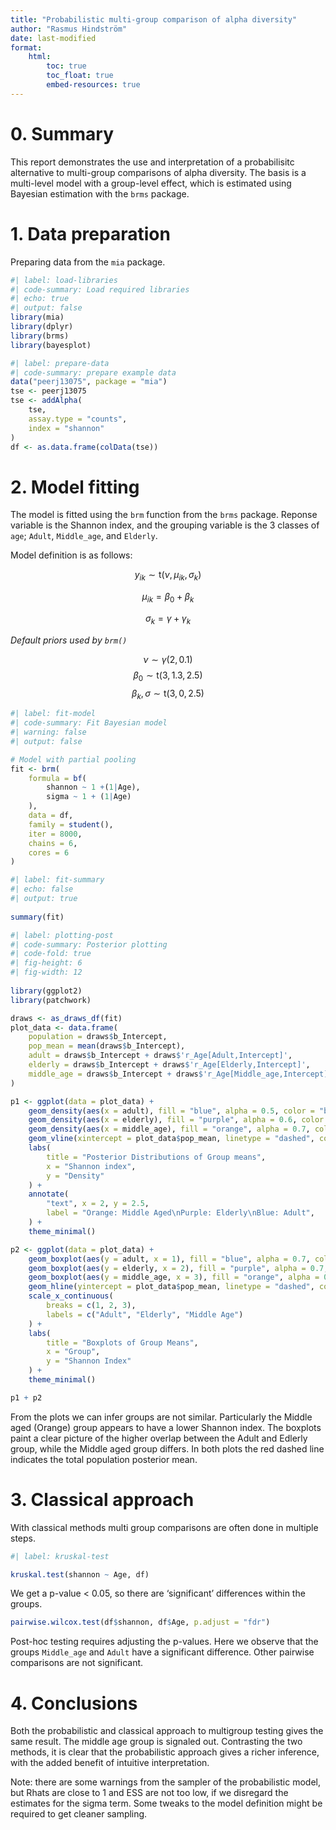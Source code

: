 ```yaml
---
title: "Probabilistic multi-group comparison of alpha diversity"
author: "Rasmus Hindström"
date: last-modified
format:
    html:
        toc: true
        toc_float: true
        embed-resources: true
---
```


# 0. Summary

This report demonstrates the use and interpretation of a probabilisitc alternative
to multi-group comparisons of alpha diversity. The basis is a multi-level model
with a group-level effect, which is estimated using Bayesian estimation with the `brms` package.


# 1. Data preparation

Preparing data from the `mia` package.

```r
#| label: load-libraries
#| code-summary: Load required libraries
#| echo: true
#| output: false
library(mia)
library(dplyr)
library(brms)
library(bayesplot)
```

```r
#| label: prepare-data
#| code-summary: prepare example data
data("peerj13075", package = "mia")
tse <- peerj13075
tse <- addAlpha(
    tse,
    assay.type = "counts",
    index = "shannon"
)
df <- as.data.frame(colData(tse))
```

# 2. Model fitting

The model is fitted using the `brm` function from the `brms` package.
Reponse variable is the Shannon index, and the grouping variable is the 3 classes
of `age`; `Adult`, `Middle_age`, and `Elderly`.

Model definition is as follows:

$$
y_{ik} \sim \text{t}(\nu, \mu_{ik}, \sigma_k)
$$

$$
\mu_{ik} = \beta_0 + \beta_k
$$

$$
\sigma_k = \gamma + \gamma_k
$$

*Default priors used by `brm()`*

$$
\nu \sim \gamma(2, 0.1)
$$
$$
\beta_0 \sim \text{t}(3, 1.3, 2.5)
$$
$$
\beta_k, \sigma \sim \text{t}(3, 0, 2.5)
$$


```r
#| label: fit-model
#| code-summary: Fit Bayesian model
#| warning: false
#| output: false 

# Model with partial pooling
fit <- brm(
    formula = bf(
        shannon ~ 1 +(1|Age),
        sigma ~ 1 + (1|Age)
    ),
    data = df,
    family = student(),
    iter = 8000,
    chains = 6,
    cores = 6
) 
```

```r
#| label: fit-summary
#| echo: false
#| output: true
    
summary(fit)
```

```r
#| label: plotting-post
#| code-summary: Posterior plotting
#| code-fold: true
#| fig-height: 6
#| fig-width: 12  
  
library(ggplot2)
library(patchwork)

draws <- as_draws_df(fit)
plot_data <- data.frame(
    population = draws$b_Intercept,
    pop_mean = mean(draws$b_Intercept),
    adult = draws$b_Intercept + draws$'r_Age[Adult,Intercept]',
    elderly = draws$b_Intercept + draws$'r_Age[Elderly,Intercept]',
    middle_age = draws$b_Intercept + draws$'r_Age[Middle_age,Intercept]'
)

p1 <- ggplot(data = plot_data) +
    geom_density(aes(x = adult), fill = "blue", alpha = 0.5, color = "blue") +
    geom_density(aes(x = elderly), fill = "purple", alpha = 0.6, color = "purple") +
    geom_density(aes(x = middle_age), fill = "orange", alpha = 0.7, color = "orange") +
    geom_vline(xintercept = plot_data$pop_mean, linetype = "dashed", color = "red", linewidth = 1) +
    labs(
        title = "Posterior Distributions of Group means",
        x = "Shannon index",
        y = "Density"
    ) +
    annotate(
        "text", x = 2, y = 2.5,
        label = "Orange: Middle Aged\nPurple: Elderly\nBlue: Adult",
    ) +
    theme_minimal()

p2 <- ggplot(data = plot_data) +
    geom_boxplot(aes(y = adult, x = 1), fill = "blue", alpha = 0.7, color = "black") +
    geom_boxplot(aes(y = elderly, x = 2), fill = "purple", alpha = 0.7, color = "black") +
    geom_boxplot(aes(y = middle_age, x = 3), fill = "orange", alpha = 0.7, color = "black") +
    geom_hline(yintercept = plot_data$pop_mean, linetype = "dashed", color = "red", linewidth = 1) +
    scale_x_continuous(
        breaks = c(1, 2, 3),
        labels = c("Adult", "Elderly", "Middle Age")
    ) +
    labs(
        title = "Boxplots of Group Means",
        x = "Group",
        y = "Shannon Index"
    ) +
    theme_minimal()

p1 + p2
```

From the plots we can infer groups are not similar. Particularly the 
Middle aged (Orange) group appears to have a lower Shannon index. The boxplots 
paint a clear picture of the higher overlap between the Adult and Edlerly group,
while the Middle aged group differs. In both plots the red dashed line indicates 
the total population posterior mean.

# 3. Classical approach

With classical methods multi group comparisons are often done in multiple steps. 

```r
#| label: kruskal-test

kruskal.test(shannon ~ Age, df)
```

We get a p-value < 0.05, so there are 'significant' differences within the groups.

```r
pairwise.wilcox.test(df$shannon, df$Age, p.adjust = "fdr")
```

Post-hoc testing requires adjusting the p-values. Here we observe
that the groups `Middle_age` and `Adult` have a significant difference.
Other pairwise comparisons are not significant. 

# 4. Conclusions

Both the probabilistic and classical approach to multigroup testing gives the same result. 
The middle age group is signaled out. Contrasting the two methods, it is clear
that the probabilistic approach gives a richer inference, with the added benefit
of intuitive interpretation. 

Note: there are some warnings from the sampler of the probabilistic model,
but Rhats are close to 1 and ESS are not too low, if we disregard the estimates for 
the sigma term. Some tweaks to the model definition might be required to get cleaner
sampling. 